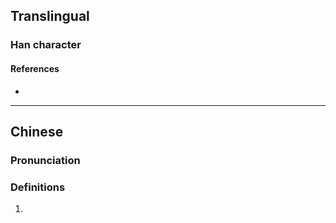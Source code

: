 {{character info/new}}
==Translingual==

===Han character===
{{Han char|rn=32|rad=土|as=07|sn=10|four=|canj=GBCR|ids=⿰土冏}}

====References====
* {{Han ref|kx=0230.121|hdz=10445.050|uh=57DB|ud=22491}}

----

==Chinese==
{{zh-forms}}

===Pronunciation===
{{zh-pron
|m=jiōng
|m-s=
|dg=
|c=
|c-t=
|g=
|h=pfs=
|j=
|md=
|mn=
|mn-t=
|w=
|x=
|mc=y
|oc=y
|cat=
}}

===Definitions===
{{zh-hanzi}}

# {{rfdef|zh}}